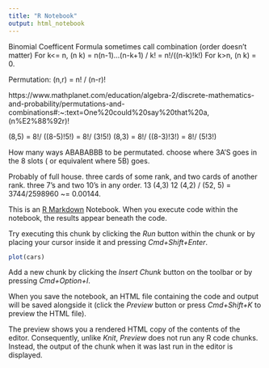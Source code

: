 ```yaml
---
title: "R Notebook"
output: html_notebook
---
```

Binomial Coefficent Formula sometimes call combination (order doesn't matter)
For k<= n, (n k) = n(n-1)...(n-k+1) / k! = n!/((n-k)!k!)
For k>n, (n k) = 0.


Permutation: (n,r) = n! / (n-r)!

https://www.mathplanet.com/education/algebra-2/discrete-mathematics-and-probability/permutations-and-combinations#:~:text=One%20could%20say%20that%20a,(n%E2%88%92r)!

(8,5) = 8!/ ((8-5)!5!) = 8!/ (3!5!)
(8,3) = 8!/ ((8-3)!3!) = 8!/ (5!3!)

How many ways ABABABBB to be permutated. choose where 3A'S goes in the 8 slots ( or equivalent where 5B) goes.


Probably of full house. three cards of some rank, and two cards of another rank. three 7's and two 10's in any order.
13 (4,3) 12 (4,2) / (52, 5) = 3744/2598960 ~= 0.00144.








This is an [R Markdown](http://rmarkdown.rstudio.com) Notebook. When you execute code within the notebook, the results appear beneath the code. 

Try executing this chunk by clicking the *Run* button within the chunk or by placing your cursor inside it and pressing *Cmd+Shift+Enter*. 

```r
plot(cars)
```

Add a new chunk by clicking the *Insert Chunk* button on the toolbar or by pressing *Cmd+Option+I*.

When you save the notebook, an HTML file containing the code and output will be saved alongside it (click the *Preview* button or press *Cmd+Shift+K* to preview the HTML file). 

The preview shows you a rendered HTML copy of the contents of the editor. Consequently, unlike *Knit*, *Preview* does not run any R code chunks. Instead, the output of the chunk when it was last run in the editor is displayed.

